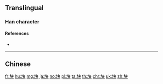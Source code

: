 {{also|塊}}
==Translingual==

===Han character===
{{Han char|rn=32|rad=土|as=04|sn=7|four=|canj=GDK|ids=⿰土夬}}

====References====
* {{Han ref|kx=0226.101|dkj=04948|dj=0461.110|hdz=10428.050|uh=5757|ud=22359}}

----

==Chinese==
{{zh-see|塊}}

[[fr:块]]
[[hu:块]]
[[mg:块]]
[[ja:块]]
[[no:块]]
[[pl:块]]
[[ta:块]]
[[th:块]]
[[chr:块]]
[[uk:块]]
[[zh:块]]